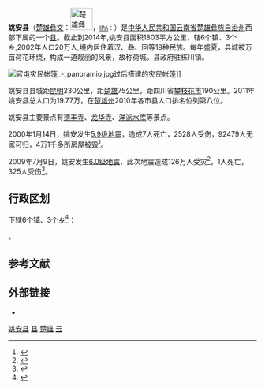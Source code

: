 {{Infobox China County
| county = 姚安县
| other_lang = [[彝文|楚雄彝文]]
| other_lang_name = [[File:楚雄彝文-姚安县.svg|45px]]
| usedname = 
| nameorigin = 
| Photo = {{Photomontage
| photo1a = 姚安县城全景 - panoramio.jpg
| photo1b = Main Hall Longhua Temple Yaoan.jpg
| photo2a = 适中乡某村1 - panoramio.jpg
| photo2b = 雨过天晴3 - panoramio.jpg
| size = 300
| spacing = 1
| color = white
| border = 1
}}
| Photoname = 县城的天际线、[[龙华寺_(姚安)|龙华寺]]<br>[[适中乡|适中乡]]、[[洋派水库|洋派水库]]
| map = 姚安县位置图.jpg
| map_caption = 姚安县在云南省的位置
| Pinyin = 
| Belong = [[云南省|云南省]][[楚雄彝族自治州|楚雄彝族自治州]]
| Types = [[县|县]]
| admincode = 532325
| founded = 
| seat = 栋川镇
| officerTitle = 
| officer = 
| officerTitle2 = 
| officer2 = 
| division = 9
| town = 6
| township = 3
| subdistrict = 
| dialect = 
| post code = 675300
| phone code = 878
| coordinate = 
| area = 1,699.35平方千米
| area land = 
| area water = 
| census yr = 2016
| pop = 197,676
| density =  
| GDP = 
| GDP_as_of = 
| GDPPC = 
| carlicense = 云E
| web = www.yaoan.gov.cn
| web_title = 姚安县政府网
}}
'''姚安县'''（[[彝文|楚雄彝文]]：[[File:楚雄彝文-姚安县.svg|45px]]，<small>[[国际音标|IPA]]：</small>{{IPA|/ʐa<sup>33</sup> mɔ<sup>33</sup> bu<sup>33</sup>/}}）是[[中华人民共和国|中华人民共和国]][[云南省|云南省]][[楚雄彝族自治州|楚雄彝族自治州]]西部下属的一个[[县|县]]。截止到2014年,姚安县面积1803平方公里，辖6个镇、3个乡,2002年人口20万人,境内居住着汉、彝、回等19种民族。每年盛夏，县城被万亩荷花环绕，构成一道靓丽的风景，故称荷城。县政府驻栋川镇。

[[File:官屯灾民帐篷_-_panoramio.jpg|thumb]]过后搭建的灾民帐篷]] 

姚安县县城距[[昆明|昆明]]230公里，距[[楚雄市|楚雄]]75公里，距四川省[[攀枝花市|攀枝花市]]190公里。2011年姚安县总人口为19.77万，在[[楚雄州|楚雄州]]2010年各市县人口排名位列第八位。

姚安县主要景点有[[德丰寺|德丰寺]]、[[龙华寺|龙华寺]]、[[洋派水库|洋派水库]]等景点。

2000年1月14日，姚安发生[[2000年云南地震|5.9级地震]]，造成7人死亡，2528人受伤，92479人无家可归，4万1千多所房屋被毁<ref>{{cite web|url=https://earthquake.usgs.gov/learn/today/index.php?month=1&day=14&submit=View+Date|title=Today In Earthquake History: January 14|publisher=[[USGS|USGS]]|date=2008-07-16|accessdate=2008-11-05|archive-date=2012-03-02|archive-url=https://web.archive.org/web/20120302034551/http://earthquake.usgs.gov/learn/today/index.php?month=1&day=14&submit=View+Date|dead-url=no}}</ref>。

2009年7月9日，姚安发生[[2009年姚安地震|6.0级地震]]，此次地震造成126万人受灾<ref name=ifeng>{{Cite web |url=http://news.ifeng.com/mainland/special/yunnanfashengdizhen/news/200907/0710_7280_1244094.shtml |title=云南姚安地震导致126万人受灾 中国迅速展开救灾 |accessdate=2020-04-11 |archive-date=2020-06-01 |archive-url=https://web.archive.org/web/20200601041332/http://news.ifeng.com/mainland/special/yunnanfashengdizhen/news/200907/0710_7280_1244094.shtml |dead-url=no }}</ref>，1人死亡，325人受伤<ref>{{Cite web|title=1 killed, 325 injured in Yunnan quake|url=http://www.chinadaily.com.cn/china/2009-07/10/content_8404887.htm|accessdate=2020-04-11|work=www.chinadaily.com.cn|archive-date=2020-04-11|archive-url=https://web.archive.org/web/20200411143007/http://www.chinadaily.com.cn/china/2009-07/10/content_8404887.htm|dead-url=no}}</ref>。

== 行政区划 ==
{{PAGENAMEBASE}}下辖6个[[行政建制镇|镇]]、3个[[乡_(中华人民共和国)|乡]]<ref>{{PRC admin/ref sgc|53/23/25}}</ref>：

{{PRC admin/children|53/23/25}}。

== 参考文献 ==
{{reflist}}

== 外部链接 ==
* {{Official website|http://www.yaoan.gov.cn/|name=姚安县人民政府}}

{{姚安县行政区划}}
{{楚雄彝族自治州行政区划}}
{{云南行政区划}}
{{国家级贫困县|前}}

[[Category:姚安县|]]
[[Category:楚雄县市|县]]
[[Category:云南省县份|楚雄]]
[[Category:原国家级贫困县|云]]